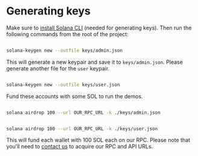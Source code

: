 # Generating keys

Make sure to [install Solana CLI](https://docs.solanalabs.com/cli/install) (needed for generating keys). Then run the following commands from the root of the project:

```bash

solana-keygen new --outfile keys/admin.json

```

This will generate a new keypair and save it to `keys/admin.json`. Please generate another file for the `user` keypair.

```bash

solana-keygen new --outfile keys/user.json

```

Fund these accounts with some SOL to run the demos.

```bash

solana airdrop 100 --url OUR_RPC_URL -k ./keys/admin.json

```

```bash

solana airdrop 100 --url OUR_RPC_URL -k ./keys/user.json

```

This will fund each wallet with 100 SOL each on our RPC. Please note that you'll need to [contact us](mailto:hello@honeycombprotocol.com) to acquire our RPC and API URLs.